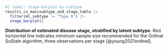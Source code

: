 
::: {#suppfig-stage-barplot_chosen_subtypes}

```r
#| label: stage-barplot-by-subtype
results_cv_max$subtype_and_stage_table |> 
  filter(ml_subtype != "Type 0") |>
  stage_barplot()
```

**Distribution of estimated disease stage, stratified by latent subtype**. 
Red horizontal line indicates minimum sample size
recommended for the Ordinal SuStaIn algorithm,
three observations per stage [@young2021ordinal].

:::
